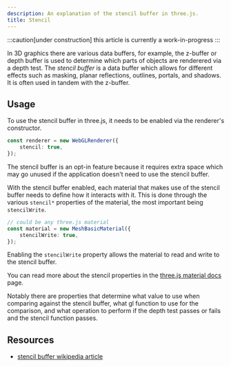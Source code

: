 ```yaml
---
description: An explanation of the stencil buffer in three.js.
title: Stencil
---
```



:::caution[under construction]
this article is currently a work-in-progress
:::

In 3D graphics there are various data buffers, for example, the z-buffer or depth buffer is used to determine which parts of objects are renderered via a depth test. The _stencil buffer_ is a data buffer which allows for different effects such as masking, planar reflections, outlines, portals, and shadows. It is often used in tandem with the z-buffer.

<MaskApp client:visible />
<OutlineApp client:visible />

## Usage

To use the stencil buffer in three.js, it needs to be enabled via the renderer's constructor.

```ts
const renderer = new WebGLRenderer({
	stencil: true,
});
```

The stencil buffer is an opt-in feature because it requires extra space which may go unused if the application doesn't need to use the stencil buffer.

With the stencil buffer enabled, each material that makes use of the stencil buffer needs to define how it interacts with it. This is done through the various `stencil*` properties of the material, the most important being `stencilWrite`.

```ts
// could be any three.js material
const material = new MeshBasicMaterial({
	stencilWrite: true,
});
```

Enabling the `stencilWrite` property allows the material to read and write to the stencil buffer.

You can read more about the stencil properties in the [three.js material docs](https://threejs.org/docs/#api/en/materials/Material) page.

Notably there are properties that determine what value to use when comparing against the stencil buffer, what gl function to use for the comparison, and what operation to perform if the depth test passes or fails and the stencil function passes.

## Resources

- [stencil buffer wikipedia article](https://en.wikipedia.org/wiki/Stencil_buffer)
